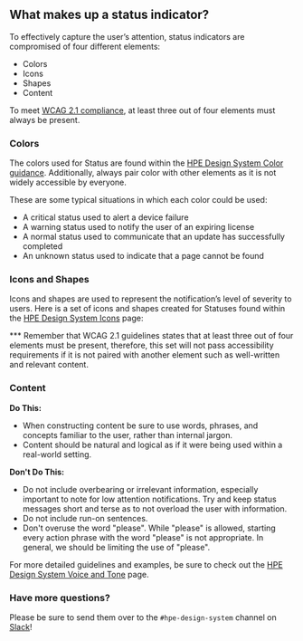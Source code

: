 

## What makes up a status indicator?

To effectively capture the user’s attention, status indicators are compromised of four different elements:

- Colors
- Icons
- Shapes
- Content

To meet [WCAG 2.1 compliance](https://www.w3.org/WAI/WCAG21/quickref/#status-messages), at least three out of four elements must always be present.

### Colors

The colors used for Status are found within the [HPE Design System Color guidance](https://design-system.hpe.design/foundation/color#status-colors). Additionally, always pair color with other elements as it is not widely accessible by everyone.

These are some typical situations in which each color could be used: 

- A critical status used to alert a device failure
- A warning status used to notify the user of an expiring license
- A normal status used to communicate that an update has successfully completed
- An unknown status used to indicate that a page cannot be found

### Icons and Shapes

Icons and shapes are used to represent the notification’s level of severity to users. Here is a set of icons and shapes created for Statuses found within the [HPE Design System Icons](https://design-system.hpe.design/foundation/icons) page:

<StatusBox />

*** Remember that WCAG 2.1 guidelines states that at least three out of four elements must be present, therefore, this set will not pass accessibility requirements if it is not paired with another element such as well-written and relevant content. 

### Content

**Do This:**
- When constructing content be sure to use words, phrases, and concepts familiar to the user, rather than internal jargon. 
- Content should be natural and logical as if it were being used within a real-world setting.

**Don't Do This:**
- Do not include overbearing or irrelevant information, especially important to note for low attention notifications. Try and keep status messages short and terse as to not overload the user with information.
- Do not include run-on sentences.
- Don't overuse the word "please".  While "please" is allowed, starting every action phrase with the word "please" is not appropriate.  In general, we should be limiting the use of "please".

For more detailed guidelines and examples, be sure to check out the [HPE Design System Voice and Tone](https://design-system.hpe.design/foundation/voice-and-tone#case-study) page.

### Have more questions?

Please be sure to send them over to the `#hpe-design-system` channel on [Slack](https://slack-invite.grommet.io/)!
